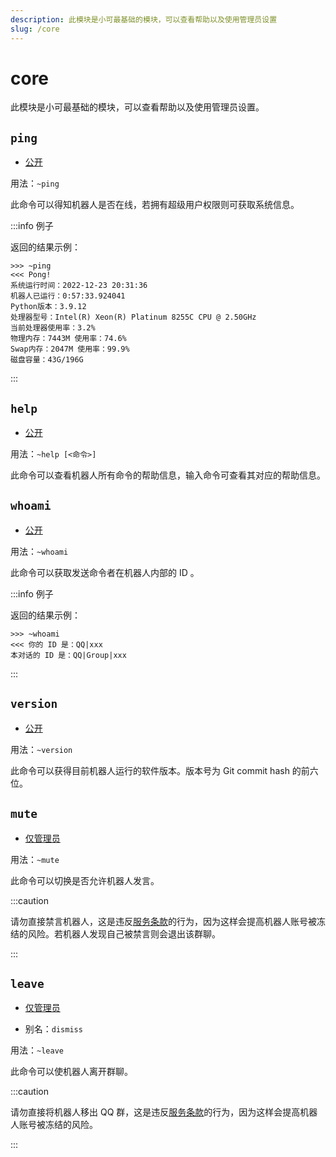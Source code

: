 ```yaml
---
description: 此模块是小可最基础的模块，可以查看帮助以及使用管理员设置
slug: /core
---
```


# core

此模块是小可最基础的模块，可以查看帮助以及使用管理员设置。

## `ping`

-   [公开](permissions)

用法：`~ping`

此命令可以得知机器人是否在线，若拥有超级用户权限则可获取系统信息。

:::info 例子

返回的结果示例：

```
>>> ~ping
<<< Pong!
系统运行时间：2022-12-23 20:31:36
机器人已运行：0:57:33.924041
Python版本：3.9.12
处理器型号：Intel(R) Xeon(R) Platinum 8255C CPU @ 2.50GHz
当前处理器使用率：3.2%
物理内存：7443M 使用率：74.6%
Swap内存：2047M 使用率：99.9%
磁盘容量：43G/196G
```

:::

## `help`

-   [公开](permissions)

用法：`~help [<命令>]`

此命令可以查看机器人所有命令的帮助信息，输入命令可查看其对应的帮助信息。

## `whoami`

-   [公开](permissions)

用法：`~whoami`

此命令可以获取发送命令者在机器人内部的 ID 。

:::info 例子

返回的结果示例：

```
>>> ~whoami
<<< 你的 ID 是：QQ|xxx
本对话的 ID 是：QQ|Group|xxx
```

:::

## `version`

-   [公开](permissions)

用法：`~version`

此命令可以获得目前机器人运行的软件版本。版本号为 Git commit hash 的前六位。

## `mute`

-   [仅管理员](permissions)

用法：`~mute`

此命令可以切换是否允许机器人发言。

:::caution

请勿直接禁言机器人，这是违反[服务条款](https://bot.teahouse.team/wiki/服务条款)的行为，因为这样会提高机器人账号被冻结的风险。若机器人发现自己被禁言则会退出该群聊。

:::

## `leave`

-   [仅管理员](permissions)

-   别名：`dismiss`

用法：`~leave`

此命令可以使机器人离开群聊。

:::caution

请勿直接将机器人移出 QQ 群，这是违反[服务条款](https://bot.teahouse.team/wiki/服务条款)的行为，因为这样会提高机器人账号被冻结的风险。

:::
